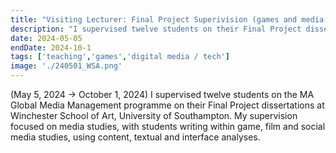 ```yaml
---
title: "Visiting Lecturer: Final Project Superivision (games and media studies) for MA Global Media Management at WSA, University of Southampton"
description: "I supervised twelve students on their Final Project dissertations. My supervision focused on media studies, with students writing within game, film and social media studies, using content, textual and interface analyses. (May 5, 2024 → October 1, 2024) "
date: 2024-05-05
endDate: 2024-10-1
tags: ['teaching','games','digital media / tech']
image: './240501_WSA.png'
---
```


(May 5, 2024 → October 1, 2024) I supervised twelve students on the MA Global Media Management programme on their Final Project dissertations at Winchester School of Art, University of Southampton. My supervision focused on media studies, with students writing within game, film and social media studies, using content, textual and interface analyses. 
